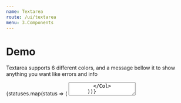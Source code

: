 ```yaml
---
name: Textarea
route: /ui/textarea
menu: 3.Components
---
```



# Demo

<div className="mb-4">
  <div>
    <p>
      Textarea supports 6 different colors, and a message bellow it to show anything you want like errors and info
    </p>
    <Row>
      {statuses.map(status => (
        <Col xs={12} sm={6} md={4} className="mb-1">
            <Textarea status={status} placeholder={status}  />
        </Col>
      ))}
    </Row>
  </div>
</div>


# Basic Usage

<Playground>
<Textarea
    className='foobar'
    status='green'
    label='foobar'
    placeholder="enter something here"
    message={{type: 'success', content:'this is a message'}}
    onChange={value => console.log(value)}
/>
</Playground>

<br />

# Props
<Props of={Textarea
} />
